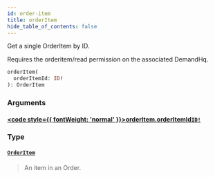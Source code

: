 ```yaml
---
id: order-item
title: orderItem
hide_table_of_contents: false
---
```








Get a single OrderItem by ID.

Requires the orderitem/read permission on the associated DemandHq.

```graphql
orderItem(
  orderItemId: ID!
): OrderItem
```


### Arguments

#### [<code style={{ fontWeight: 'normal' }}>orderItem.<b>orderItemId</b></code>](#)<Bullet />[`ID!`](/demand/api/graphql-admin/reference/scalars/id) <Badge class="secondary" text="non-null"/> <Badge class="secondary" text="scalar"/>
> 
> 

### Type

#### [`OrderItem`](/demand/api/graphql-admin/reference/objects/order-item) <Badge class="secondary" text="object"/>
> An item in an Order.
> 





